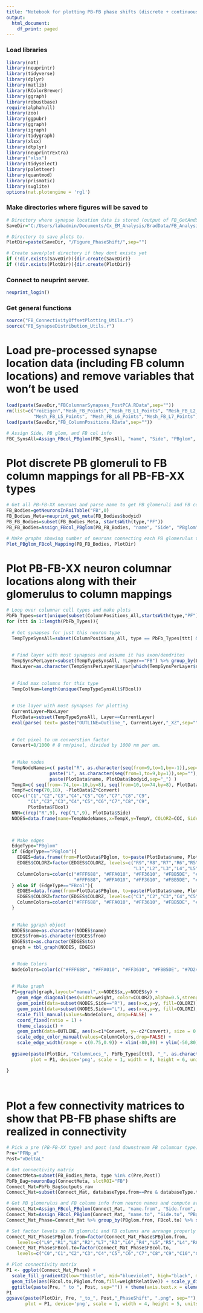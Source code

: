 ```yaml
---
title: "Notebook for plotting PB-FB phase shifts (discrete + continuous mappings & FB connectivity)"
output:
  html_document:
    df_print: paged
---
```


### Load libraries
```r
library(nat)
library(neuprintr)
library(tidyverse)
library(dplyr)
library(matlib)
library(RColorBrewer)
library(ggraph)
library(robustbase)
require(alphahull)
library(zoo)
library(ggpubr)
library(ggraph)
library(igraph)
library(tidygraph)
library(xlsx)
library(dtplyr)
library(neuprintrExtra)
library("xlsx")
library(tidyselect)
library(paletteer)
library(quantmod)
library(prismatic)
library(svglite)
options(nat.plotengine = 'rgl')
```

### Make directories where figures will be saved to
```r

# Directory where synapse location data is stored (output of FB_GetAndSave_Synapses.Rmd)
SaveDir="C:/Users/labadmin/Documents/Cx_EM_Analysis/BradData/FB_Analysis/"

# Directory to save plots to.
PlotDir=paste(SaveDir, "/Figure_PhaseShift/",sep="")

# Create save/plot directory if they dont exists yet
if (!dir.exists(SaveDir)){dir.create(SaveDir)}
if (!dir.exists(PlotDir)){dir.create(PlotDir)}

```

### Connect to neuprint server.
```r
neuprint_login()
```

### Get general functions
```r

source("FB_ConnectivityOffsetPlotting_Utils.r")
source("FB_SynapseDistribution_Utils.r")

```


# Load pre-processed synapse location data (including FB column locations) and remove variables that won't be used
```r

load(paste(SaveDir,"FBColumnarSynapses_PostPCA.RData",sep=""))
rm(list=c("roiEigen","Mesh_FB_Points","Mesh_FB_L1_Points", "Mesh_FB_L2_Points","Mesh_FB_L3_Points", "Mesh_FB_L4_Points",
          "Mesh_FB_L5_Points", "Mesh_FB_L6_Points","Mesh_FB_L7_Points", "Mesh_FB_L8_Points", "Mesh_FB_L9_Points","origin"))
load(paste(SaveDir,"FB_ColumnPositions.RData",sep=""))

# Assign Side, PB glom, and FB col info
FBC_SynsAll=Assign_FBcol_PBglom(FBC_SynsAll, "name", "Side", "PBglom", "FBcol")

```


# Plot discrete PB glomeruli to FB column mappings for all PB-FB-XX types
```r

# Get all PB-FB-XX neurons and parse name to get PB glomeruli and FB column info
FB_Bodies=getNeuronsInRoiTable("FB",0)
FB_Bodies_Meta=neuprint_get_meta(FB_Bodies$bodyid)
PB_FB_Bodies=subset(FB_Bodies_Meta, startsWith(type,"PF"))
PB_FB_Bodies=Assign_FBcol_PBglom(PB_FB_Bodies, "name", "Side", "PBglom", "FBcol")

# Make graphs showing number of neurons connecting each PB glomerulus to each FB column
Plot_PBglom_FBcol_Mapping(PB_FB_Bodies, PlotDir)

```



# Plot PB-FB-XX neuron columnar locations along with their glomerulus to column mappings
```r


# Loop over columnar cell types and make plots
PbFb_Types=sort(unique(subset(ColumnPositions_All,startsWith(type,"PF"))$type))
for (ttt in 1:length(PbFb_Types)){
  
  # Get synapses for just this neuron type
  TempTypeSynsAll=subset(ColumnPositions_All, type == PbFb_Types[ttt] & !is.na(PBglom))
  
  
  # Find layer with most synapses and assume it has axon/dendrites
  TempSynsPerLayer=subset(TempTypeSynsAll, !Layer=="FB") %>% group_by(Layer) %>% summarize(numsyns=mean(numsyns)) ###
  MaxLayer=as.character(TempSynsPerLayer$Layer[which(TempSynsPerLayer$numsyns == max(TempSynsPerLayer$numsyns))]) ###
  
  
  # Find max columns for this type
  TempColNum=length(unique(TempTypeSynsAll$FBcol))
  
  
  # Use layer with most synapses for plotting
  CurrentLayer=MaxLayer
  PlotData=subset(TempTypeSynsAll, Layer==CurrentLayer)
  eval(parse( text= paste("OUTLINE=Outline_", CurrentLayer,"_XZ",sep="") ))
  
  
  # Get pixel to um converstion factor
  Convert=8/1000 # 8 nm/pixel, divided by 1000 nm per um.
  
  
  # Make nodes
  TempNodeNames=c( paste("R", as.character(seq(from=9,to=1,by=-1)),sep=""), 
                paste("L", as.character(seq(from=1,to=9,by=1)),sep=""),
                paste(PlotData$name, PlotData$bodyid,sep="_") )
  TempX=c( seq(from=-74,to=-10,by=8), seq(from=10,to=74,by=8), PlotData$X*Convert)
  TempY=c(rep(70,18), -PlotData$Z*Convert)
  CCC=c("C1","C2","C3","C4","C5","C6","C7","C8","C9",
        "C1","C2","C3","C4","C5","C6","C7","C8","C9",
        PlotData$FBcol)
  NNN=c(rep("R",9), rep("L",9), PlotData$Side)
  NODES=data.frame(name=TempNodeNames,x=TempX,y=TempY, COLORZ=CCC, Side=NNN)


  
  # Make edges
  EdgeType="PBglom"
  if (EdgeType=="PBglom"){
    EDGES=data.frame(from=PlotData$PBglom, to=paste(PlotData$name, PlotData$bodyid,sep="_") , weight=1, COLORZ=PlotData$PBglom)
    EDGES$COLORZ=factor(EDGES$COLORZ, levels=c("R9","R8","R7","R6","R5","R4","R3","R2","R1",
                                               "L1","L2","L3","L4","L5","L6","L7","L8","L9") )
    ColumnColors=color(c("#FFF688", "#FFA010", "#FF3610", "#FBB5DE", "#7D24E7", "#5C89C7", "#C7FFEF", "#81FB35", "#FFF688",
                         "#FFF688", "#FFA010", "#FF3610", "#FBB5DE", "#7D24E7", "#5C89C7", "#C7FFEF", "#81FB35", "#FFF688"))
  } else if (EdgeType=="FBcol"){
    EDGES=data.frame(from=PlotData$PBglom, to=paste(PlotData$name, PlotData$bodyid,sep="_") , weight=1, COLORZ=PlotData$FBcol)
    EDGES$COLORZ=factor(EDGES$COLORZ, levels=c("C1","C2","C3","C4","C5","C6","C7","C8","C9"))
    ColumnColors=color(c("#FFF688", "#FFA010", "#FF3610", "#FBB5DE", "#7D24E7", "#5C89C7", "#C7FFEF", "#81FB35", "#FFF688"))
  }
  
  
  # Make ggraph object
  NODES$name=as.character(NODES$name)
  EDGES$from=as.character(EDGES$from)
  EDGES$to=as.character(EDGES$to)
  graph = tbl_graph(NODES, EDGES)

  
  # Node Colors
  NodeColors=color(c("#FFF688", "#FFA010", "#FF3610", "#FBB5DE", "#7D24E7", "#5C89C7", "#C7FFEF", "#81FB35", "#FFF688"))
  
  
  # Make graph
  P1=ggraph(graph,layout="manual",x=NODES$x,y=NODES$y) +
    geom_edge_diagonal(aes(width=weight, color=COLORZ),alpha=0.5,strength=0.5) +
    geom_point(data=subset(NODES,Side=="R"), aes(x=x,y=y, fill=COLORZ),size=3, color="black", shape=21) + 
    geom_point(data=subset(NODES,Side=="L"), aes(x=x,y=y, fill=COLORZ),size=3, color="black", shape=22) +
    scale_fill_manual(values=NodeColors, drop=FALSE) +
    coord_fixed(ratio = 1) +
    theme_classic() + 
    geom_path(data=OUTLINE, aes(x=c1*Convert, y=-c2*Convert), size = 0.5) + 
    scale_edge_color_manual(values=ColumnColors,drop=FALSE) +
    scale_edge_width(range = c(0.75,0.9)) + xlim(-80,80) + ylim(-50,80)
    
  ggsave(paste(PlotDir, "ColumnLocs_", PbFb_Types[ttt], "_", as.character(CurrentLayer),"_",EdgeType, ".png", sep=""),
         plot = P1, device='png', scale = 1, width = 8, height = 6, units ="in", dpi = 500, limitsize = TRUE)

}

  

```




# Plot a few connectivity matrices to show that PB-FB phase shifts are realized in connectivity
```r

# Pick a pre (PB-FB-XX type) and post (and downstream FB columnar type) 
Pre="PFNp_a"
Post="vDeltaL"

# Get connectivity matrix
ConnectMeta=subset(FB_Bodies_Meta, type %in% c(Pre,Post))
PbFb_Bag=neuronBag(ConnectMeta, slctROI="FB")
Connect_Mat=PbFb_Bag$outputs_raw
Connect_Mat=subset(Connect_Mat, databaseType.from==Pre & databaseType.to==Post)

# Get PB glomerulus and FB column info from neuron names and compute average relative weights
Connect_Mat=Assign_FBcol_PBglom(Connect_Mat, "name.from", "Side.from", "PBglom.from", "FBcol.from")
Connect_Mat=Assign_FBcol_PBglom(Connect_Mat, "name.to", "Side.to", "PBglom.to", "FBcol.to")
Connect_Mat_Phase=Connect_Mat %>% group_by(PBglom.from, FBcol.to) %>% summarise(weightRelative=mean(weightRelative))

# Set factor levels so PB glomruli and FB columns are arrange properly along each axis
Connect_Mat_Phase$PBglom.from=factor(Connect_Mat_Phase$PBglom.from,
    levels=c("L9","R1","L8","R2","L7","R3","L6","R4","L5","R5","L4","R6","L3","R7","L2","R8","L1","R9"))
Connect_Mat_Phase$FBcol.to=factor(Connect_Mat_Phase$FBcol.to,
    levels=c("C0","C1","C2","C3","C4","C5","C6","C7","C8","C9","C10","C11","C12"))

# Plot connectivity matrix
P1 <- ggplot(Connect_Mat_Phase) +
  scale_fill_gradient2(low="thistle", mid="blueviolet", high="black", midpoint =0.03, limits=c(0,0.06)) +
  geom_tile(aes(FBcol.to,PBglom.from,fill=weightRelative)) + scale_y_discrete(drop=FALSE) + theme_classic() +
  ggtitle(paste(Pre, " to ", Post, sep="")) + theme(axis.text.x = element_text(angle = 90))
P1
ggsave(paste(PlotDir, Pre, "_to_", Post,"_PhaseShift", ".png", sep=""),
       plot = P1, device='png', scale = 1, width = 4, height = 5, units ="in", dpi = 500, limitsize = TRUE)


```









